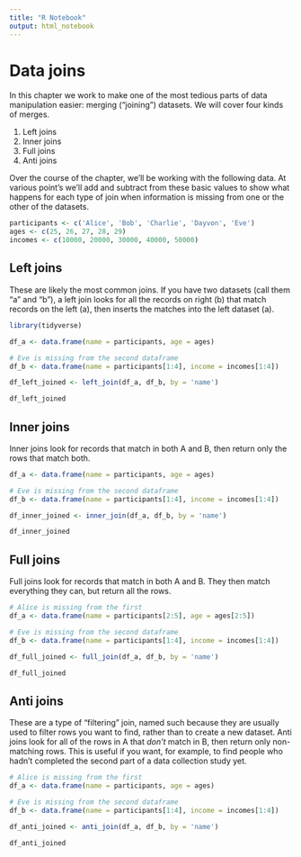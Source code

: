 ```yaml
---
title: "R Notebook"
output: html_notebook
---
```


# Data joins

In this chapter we work to make one of the most tedious parts of data manipulation easier: merging ("joining") datasets. We will cover four kinds of merges.

1. Left joins
2. Inner joins
3. Full joins
4. Anti joins

Over the course of the chapter, we'll be working with the following data. At various point's we'll add and subtract from these basic values to show what happens for each type of join when information is missing from one or the other of the datasets.

```r
participants <- c('Alice', 'Bob', 'Charlie', 'Dayvon', 'Eve')
ages <- c(25, 26, 27, 28, 29)
incomes <- c(10000, 20000, 30000, 40000, 50000)
```

## Left joins

These are likely the most common joins. If you have two datasets (call them "a" and "b"), a left join looks for all the records on right (b) that match records on the left (a), then inserts the matches into the left dataset (a).

```r
library(tidyverse)

df_a <- data.frame(name = participants, age = ages)

# Eve is missing from the second dataframe
df_b <- data.frame(name = participants[1:4], income = incomes[1:4])

df_left_joined <- left_join(df_a, df_b, by = 'name')

df_left_joined
```

## Inner joins

Inner joins look for records that match in both A and B, then return only the rows that match both.

```r
df_a <- data.frame(name = participants, age = ages)

# Eve is missing from the second dataframe
df_b <- data.frame(name = participants[1:4], income = incomes[1:4])

df_inner_joined <- inner_join(df_a, df_b, by = 'name')

df_inner_joined
```

## Full joins

Full joins look for records that match in both A and B. They then match everything they can, but return all the rows.

```r

# Alice is missing from the first
df_a <- data.frame(name = participants[2:5], age = ages[2:5])

# Eve is missing from the second dataframe
df_b <- data.frame(name = participants[1:4], income = incomes[1:4])

df_full_joined <- full_join(df_a, df_b, by = 'name')

df_full_joined
```

## Anti joins

These are a type of "filtering" join, named such because they are usually used to filter rows you want to find, rather than to create a new dataset. Anti joins look for all of the rows in A that *don't* match in B, then return only non-matching rows. This is useful if you want, for example, to find people who hadn't completed the second part of a data collection study yet.

```r
# Alice is missing from the first
df_a <- data.frame(name = participants, age = ages)

# Eve is missing from the second dataframe
df_b <- data.frame(name = participants[1:4], income = incomes[1:4])

df_anti_joined <- anti_join(df_a, df_b, by = 'name')

df_anti_joined
```

